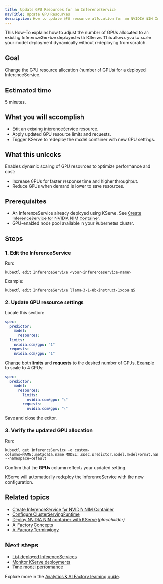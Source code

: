 ```yaml
---
title: Update GPU Resources for an InferenceService
navTitle: Update GPU Resources
description: How to update GPU resource allocation for an NVIDIA NIM InferenceService deployed with KServe.
---
```


This How-To explains how to adjust the number of GPUs allocated to an existing InferenceService deployed with KServe.
This allows you to scale your model deployment dynamically without redeploying from scratch.

## Goal

Change the GPU resource allocation (number of GPUs) for a deployed InferenceService.

## Estimated time

5 minutes.

## What you will accomplish

-   Edit an existing InferenceService resource.
-   Apply updated GPU resource limits and requests.
-   Trigger KServe to redeploy the model container with new GPU settings.

## What this unlocks

Enables dynamic scaling of GPU resources to optimize performance and cost:

-   Increase GPUs for faster response time and higher throughput.
-   Reduce GPUs when demand is lower to save resources.

## Prerequisites

-   An InferenceService already deployed using KServe.
    See [Create InferenceService for NVIDIA NIM Container](./create-inferenceservice).
-   GPU-enabled node pool available in your Kubernetes cluster.

## Steps

### 1. Edit the InferenceService

Run:

```shell
kubectl edit InferenceService <your-inferenceservice-name>
```

Example:

```shell
kubectl edit InferenceService llama-3-1-8b-instruct-1xgpu-g5
```

### 2. Update GPU resource settings

Locate this section:

```yaml
spec:
  predictor:
    model:
      resources:
  limits:
    nvidia.com/gpu: "1"
  requests:
    nvidia.com/gpu: "1"
```

Change both **limits** and **requests** to the desired number of GPUs.
Example to scale to 4 GPUs:

```yaml
spec:
  predictor:
    model:
      resources:
        limits:
          nvidia.com/gpu: "4"
        requests:
          nvidia.com/gpu: "4"
```

Save and close the editor.

### 3. Verify the updated GPU allocation

Run:

```shell
kubectl get InferenceService -o custom-columns=NAME:.metadata.name,MODEL:.spec.predictor.model.modelFormat.name,URL:.status.address.url,RUNTIME:.spec.predictor.model.runtime,GPUs:.spec.predictor.model.resources.limits.nvidia\\.com/gpu --namespace=default
```

Confirm that the **GPUs** column reflects your updated setting.

KServe will automatically redeploy the InferenceService with the new configuration.

## Related topics

-   [Create InferenceService for NVIDIA NIM Container](./create-inferenceservice)
-   [Configure ClusterServingRuntime](configure-servingruntime/)
-   [Deploy NVIDIA NIM container with KServe](./deploy-nim-container) *(placeholder)*
-   [AI Factory Concepts](/edb-postgres-ai/latest/ai-factory/learn/explained/ai-factory-concepts/)
-   [AI Factory Terminology](/edb-postgres-ai/latest/ai-factory/learn/explained/terminology/)

## Next steps

-   [List deployed InferenceServices](monitor-inferenceservice/)
-   [Monitor KServe deployments](#)
-   [Tune model performance](#)

Explore more in the [Analytics & AI Factory learning guide](../../).
